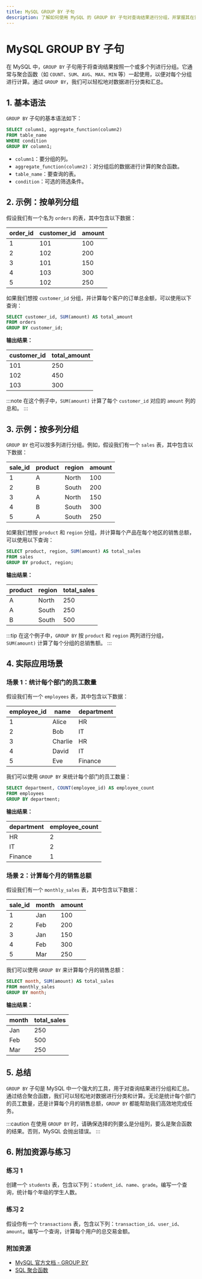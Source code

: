 ```yaml
---
title: MySQL GROUP BY 子句
description: 了解如何使用 MySQL 的 GROUP BY 子句对查询结果进行分组，并掌握其在实际场景中的应用。
---
```


# MySQL GROUP BY 子句

在 MySQL 中，`GROUP BY` 子句用于将查询结果按照一个或多个列进行分组。它通常与聚合函数（如 `COUNT`、`SUM`、`AVG`、`MAX`、`MIN` 等）一起使用，以便对每个分组进行计算。通过 `GROUP BY`，我们可以轻松地对数据进行分类和汇总。

## 1. 基本语法

`GROUP BY` 子句的基本语法如下：

```sql
SELECT column1, aggregate_function(column2)
FROM table_name
WHERE condition
GROUP BY column1;
```

- `column1`：要分组的列。
- `aggregate_function(column2)`：对分组后的数据进行计算的聚合函数。
- `table_name`：要查询的表。
- `condition`：可选的筛选条件。

## 2. 示例：按单列分组

假设我们有一个名为 `orders` 的表，其中包含以下数据：

| order_id | customer_id | amount |
|----------|-------------|--------|
| 1        | 101         | 100    |
| 2        | 102         | 200    |
| 3        | 101         | 150    |
| 4        | 103         | 300    |
| 5        | 102         | 250    |

如果我们想按 `customer_id` 分组，并计算每个客户的订单总金额，可以使用以下查询：

```sql
SELECT customer_id, SUM(amount) AS total_amount
FROM orders
GROUP BY customer_id;
```

**输出结果：**

| customer_id | total_amount |
|-------------|--------------|
| 101         | 250          |
| 102         | 450          |
| 103         | 300          |

:::note
在这个例子中，`SUM(amount)` 计算了每个 `customer_id` 对应的 `amount` 列的总和。
:::

## 3. 示例：按多列分组

`GROUP BY` 也可以按多列进行分组。例如，假设我们有一个 `sales` 表，其中包含以下数据：

| sale_id | product | region  | amount |
|---------|---------|---------|--------|
| 1       | A       | North   | 100    |
| 2       | B       | South   | 200    |
| 3       | A       | North   | 150    |
| 4       | B       | South   | 300    |
| 5       | A       | South   | 250    |

如果我们想按 `product` 和 `region` 分组，并计算每个产品在每个地区的销售总额，可以使用以下查询：

```sql
SELECT product, region, SUM(amount) AS total_sales
FROM sales
GROUP BY product, region;
```

**输出结果：**

| product | region | total_sales |
|---------|--------|-------------|
| A       | North  | 250         |
| A       | South  | 250         |
| B       | South  | 500         |

:::tip
在这个例子中，`GROUP BY` 按 `product` 和 `region` 两列进行分组，`SUM(amount)` 计算了每个分组的总销售额。
:::

## 4. 实际应用场景

### 场景 1：统计每个部门的员工数量

假设我们有一个 `employees` 表，其中包含以下数据：

| employee_id | name   | department |
|-------------|--------|------------|
| 1           | Alice  | HR         |
| 2           | Bob    | IT         |
| 3           | Charlie| HR         |
| 4           | David  | IT         |
| 5           | Eve    | Finance    |

我们可以使用 `GROUP BY` 来统计每个部门的员工数量：

```sql
SELECT department, COUNT(employee_id) AS employee_count
FROM employees
GROUP BY department;
```

**输出结果：**

| department | employee_count |
|------------|----------------|
| HR         | 2              |
| IT         | 2              |
| Finance    | 1              |

### 场景 2：计算每个月的销售总额

假设我们有一个 `monthly_sales` 表，其中包含以下数据：

| sale_id | month  | amount |
|---------|--------|--------|
| 1       | Jan    | 100    |
| 2       | Feb    | 200    |
| 3       | Jan    | 150    |
| 4       | Feb    | 300    |
| 5       | Mar    | 250    |

我们可以使用 `GROUP BY` 来计算每个月的销售总额：

```sql
SELECT month, SUM(amount) AS total_sales
FROM monthly_sales
GROUP BY month;
```

**输出结果：**

| month | total_sales |
|-------|-------------|
| Jan   | 250         |
| Feb   | 500         |
| Mar   | 250         |

## 5. 总结

`GROUP BY` 子句是 MySQL 中一个强大的工具，用于对查询结果进行分组和汇总。通过结合聚合函数，我们可以轻松地对数据进行分类和计算。无论是统计每个部门的员工数量，还是计算每个月的销售总额，`GROUP BY` 都能帮助我们高效地完成任务。

:::caution
在使用 `GROUP BY` 时，请确保选择的列要么是分组列，要么是聚合函数的结果。否则，MySQL 会抛出错误。
:::

## 6. 附加资源与练习

### 练习 1
创建一个 `students` 表，包含以下列：`student_id`、`name`、`grade`。编写一个查询，统计每个年级的学生人数。

### 练习 2
假设你有一个 `transactions` 表，包含以下列：`transaction_id`、`user_id`、`amount`。编写一个查询，计算每个用户的总交易金额。

### 附加资源
- [MySQL 官方文档 - GROUP BY](https://dev.mysql.com/doc/refman/8.0/en/group-by-handling.html)
- [SQL 聚合函数](https://www.w3schools.com/sql/sql_count_avg_sum.asp)